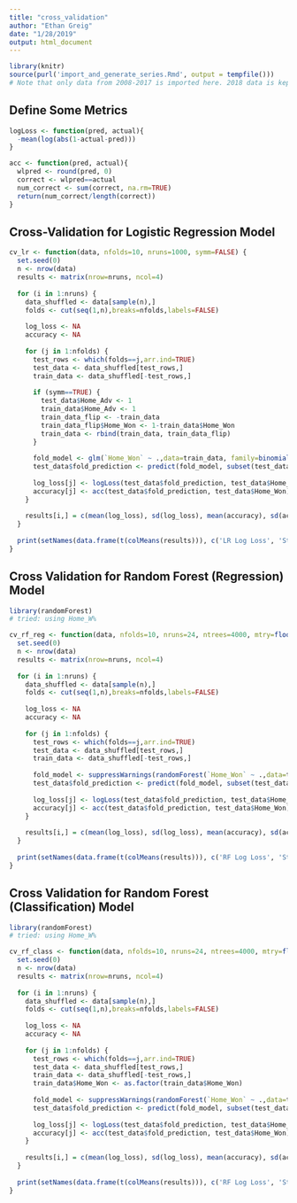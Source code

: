 ```yaml
---
title: "cross_validation"
author: "Ethan Greig"
date: "1/28/2019"
output: html_document
---
```


```r
library(knitr)
source(purl('import_and_generate_series.Rmd', output = tempfile()))
# Note that only data from 2008-2017 is imported here. 2018 data is kept as a holdout set
```

## Define Some Metrics
```r
logLoss <- function(pred, actual){
  -mean(log(abs(1-actual-pred)))
}

acc <- function(pred, actual){
  wlpred <- round(pred, 0)
  correct <- wlpred==actual
  num_correct <- sum(correct, na.rm=TRUE)
  return(num_correct/length(correct))
}
```

## Cross-Validation for Logistic Regression Model
```r

cv_lr <- function(data, nfolds=10, nruns=1000, symm=FALSE) {
  set.seed(0)
  n <- nrow(data)
  results <- matrix(nrow=nruns, ncol=4)
  
  for (i in 1:nruns) {
    data_shuffled <- data[sample(n),]
    folds <- cut(seq(1,n),breaks=nfolds,labels=FALSE)
  
    log_loss <- NA
    accuracy <- NA
      
    for (j in 1:nfolds) {
      test_rows <- which(folds==j,arr.ind=TRUE)
      test_data <- data_shuffled[test_rows,]
      train_data <- data_shuffled[-test_rows,]
        
      if (symm==TRUE) {
        test_data$Home_Adv <- 1
        train_data$Home_Adv <- 1
        train_data_flip <- -train_data
        train_data_flip$Home_Won <- 1-train_data$Home_Won
        train_data <- rbind(train_data, train_data_flip)
      }
        
      fold_model <- glm(`Home_Won` ~ .,data=train_data, family=binomial(link='logit'))
      test_data$fold_prediction <- predict(fold_model, subset(test_data, select=-Home_Won), type='response')
    
      log_loss[j] <- logLoss(test_data$fold_prediction, test_data$Home_Won)
      accuracy[j] <- acc(test_data$fold_prediction, test_data$Home_Won)
    }
      
    results[i,] = c(mean(log_loss), sd(log_loss), mean(accuracy), sd(accuracy))
  }
  
  print(setNames(data.frame(t(colMeans(results))), c('LR Log Loss', 'Std. Dev.', 'LR Accuracy', 'Std. Dev.')))
}
```

## Cross Validation for Random Forest (Regression) Model
```r
library(randomForest)
# tried: using Home_W%

cv_rf_reg <- function(data, nfolds=10, nruns=24, ntrees=4000, mtry=floor(ncol(df)/3), nodesize=5) {
  set.seed(0)
  n <- nrow(data)
  results <- matrix(nrow=nruns, ncol=4)
  
  for (i in 1:nruns) {
    data_shuffled <- data[sample(n),]
    folds <- cut(seq(1,n),breaks=nfolds,labels=FALSE)
      
    log_loss <- NA
    accuracy <- NA
      
    for (j in 1:nfolds) {
      test_rows <- which(folds==j,arr.ind=TRUE)
      test_data <- data_shuffled[test_rows,]
      train_data <- data_shuffled[-test_rows,]
  
      fold_model <- suppressWarnings(randomForest(`Home_Won` ~ .,data=train_data, ntree=ntrees, mtry=mtry, nodesize=nodesize))
      test_data$fold_prediction <- predict(fold_model, subset(test_data, select=-Home_Won), type='response')
        
      log_loss[j] <- logLoss(test_data$fold_prediction, test_data$Home_Won)
      accuracy[j] <- acc(test_data$fold_prediction, test_data$Home_Won)
    }
      
    results[i,] = c(mean(log_loss), sd(log_loss), mean(accuracy), sd(accuracy))
  }
  
  print(setNames(data.frame(t(colMeans(results))), c('RF Log Loss', 'Std. Dev.', 'RF Accuracy', 'Std. Dev.')))
}
```

## Cross Validation for Random Forest (Classification) Model
```r
library(randomForest)
# tried: using Home_W%

cv_rf_class <- function(data, nfolds=10, nruns=24, ntrees=4000, mtry=floor(sqrt(ncol(df))), nodesize=1) {
  set.seed(0)
  n <- nrow(data)
  results <- matrix(nrow=nruns, ncol=4)
  
  for (i in 1:nruns) {
    data_shuffled <- data[sample(n),]
    folds <- cut(seq(1,n),breaks=nfolds,labels=FALSE)
      
    log_loss <- NA
    accuracy <- NA
      
    for (j in 1:nfolds) {
      test_rows <- which(folds==j,arr.ind=TRUE)
      test_data <- data_shuffled[test_rows,]
      train_data <- data_shuffled[-test_rows,]
      train_data$Home_Won <- as.factor(train_data$Home_Won)
  
      fold_model <- suppressWarnings(randomForest(`Home_Won` ~ .,data=train_data, ntree=ntrees))
      test_data$fold_prediction <- predict(fold_model, subset(test_data, select=-Home_Won), type='prob')[,2]
        
      log_loss[j] <- logLoss(test_data$fold_prediction, test_data$Home_Won)
      accuracy[j] <- acc(test_data$fold_prediction, test_data$Home_Won)
    }
      
    results[i,] = c(mean(log_loss), sd(log_loss), mean(accuracy), sd(accuracy))
  }
  
  print(setNames(data.frame(t(colMeans(results))), c('RF Log Loss', 'Std. Dev.', 'RF Accuracy', 'Std. Dev.')))
}
```